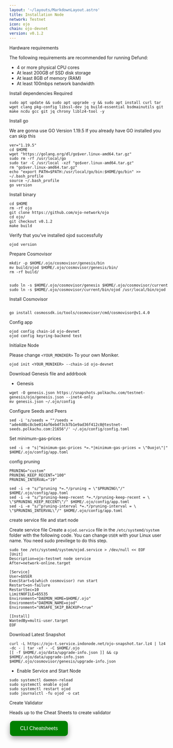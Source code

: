 ```yaml
---
layout: '~/layouts/MarkdownLayout.astro'
title: Installation Node
network: Testnet
icon: ojo
chain: ojo-devnet
version: v0.1.2
---
```


 Hardware requirements

The following requirements are recommended for running Defund:

- 4 or more physical CPU cores
- At least 200GB of SSD disk storage
- At least 8GB of memory (RAM)
- At least 100mbps network bandwidth


 Install dependencies Required

```
sudo apt update && sudo apt upgrade -y && sudo apt install curl tar wget clang pkg-config libssl-dev jq build-essential bsdmainutils git make ncdu gcc git jq chrony liblz4-tool -y
```

 Install go

We are gonna use GO Version 1.19.5
If you already have GO installed you can skip this 

```
ver="1.19.5"
cd $HOME
wget "https://golang.org/dl/go$ver.linux-amd64.tar.gz"
sudo rm -rf /usr/local/go
sudo tar -C /usr/local -xzf "go$ver.linux-amd64.tar.gz"
rm "go$ver.linux-amd64.tar.gz"
echo "export PATH=$PATH:/usr/local/go/bin:$HOME/go/bin" >> ~/.bash_profile
source ~/.bash_profile
go version
```

 Install binary

```
cd $HOME
rm -rf ojo
git clone https://github.com/ojo-network/ojo
cd ojo/
git checkout v0.1.2
make build
```

Verify that you've installed ojod successfully

```
ojod version
```

 Prepare Cosmovisor
```
mkdir -p $HOME/.ojo/cosmovisor/genesis/bin
mv build/ojod $HOME/.ojo/cosmovisor/genesis/bin/
rm -rf build/


sudo ln -s $HOME/.ojo/cosmovisor/genesis $HOME/.ojo/cosmovisor/current
sudo ln -s $HOME/.ojo/cosmovisor/current/bin/ojod /usr/local/bin/ojod
```

 Install Cosmovisor
```

go install cosmossdk.io/tools/cosmovisor/cmd/cosmovisor@v1.4.0
```

 Config app

```
ojod config chain-id ojo-devnet
ojod config keyring-backend test
```

 Initialize Node

Please change `<YOUR_MONIKER>` To your own Moniker.

```
ojod init <YOUR_MONIKER> --chain-id ojo-devnet
```

 Download Genesis file and addrbook

- Genesis

```
wget -O genesis.json https://snapshots.polkachu.com/testnet-genesis/ojo/genesis.json --inet4-only
mv genesis.json ~/.ojo/config
```


 Configure Seeds and Peers

```
sed -i 's/seeds = ""/seeds = "ade4d8bc8cbe014af6ebdf3cb7b1e9ad36f412c0@testnet-seeds.polkachu.com:21656"/' ~/.ojo/config/config.toml
```

 Set minimum-gas-prices

```
sed -i -e "s|^minimum-gas-prices *=.*|minimum-gas-prices = \"0uojo\"|" $HOME/.ojo/config/app.toml
```

 config pruning

```
PRUNING="custom"
PRUNING_KEEP_RECENT="100"
PRUNING_INTERVAL="19"

sed -i -e "s/^pruning *=.*/pruning = \"$PRUNING\"/" $HOME/.ojo/config/app.toml
sed -i -e "s/^pruning-keep-recent *=.*/pruning-keep-recent = \
\"$PRUNING_KEEP_RECENT\"/" $HOME/.ojo/config/app.toml
sed -i -e "s/^pruning-interval *=.*/pruning-interval = \
\"$PRUNING_INTERVAL\"/" $HOME/.ojo/config/app.toml
```


 create service file and start node

Create service file
Create a `ojod.service` file in the `/etc/systemd/system` folder with the following code. 
You can change `USER` with your Linux user name. You need sudo previlege to do this step.

```
sudo tee /etc/systemd/system/ojod.service > /dev/null << EOF
[Unit]
Description=ojo-testnet node service
After=network-online.target

[Service]
User=$USER
ExecStart=$(which cosmovisor) run start
Restart=on-failure
RestartSec=10
LimitNOFILE=65535
Environment="DAEMON_HOME=$HOME/.ojo"
Environment="DAEMON_NAME=ojod"
Environment="UNSAFE_SKIP_BACKUP=true"

[Install]
WantedBy=multi-user.target
EOF
```

 Download Latest Snapshot
```
curl -L https://ojo-t.service.indonode.net/ojo-snapshot.tar.lz4 | lz4 -dc - | tar -xf - -C $HOME/.ojo
[[ -f $HOME/.ojo/data/upgrade-info.json ]] && cp $HOME/.ojo/data/upgrade-info.json $HOME/.ojo/cosmovisor/genesis/upgrade-info.json
```

- Enable Service and Start Node

```
sudo systemctl daemon-reload
sudo systemctl enable ojod
sudo systemctl restart ojod
sudo journalctl -fu ojod -o cat
```
 Create Validator

Heads up to the Cheat Sheets to create validator

<a href="https://service.sychonix.com/testnet/ojo/cheat" target="_blank">
  <button style="background-color: green; border: none; color: white; padding: 15px 32px; text-align: center; text-decoration: none; display: inline-block; font-size: 16px; margin: 4px 2px; cursor: pointer; border-radius: 10px; box-shadow: 0 8px 16px 0 rgba(0,0,0,0.2), 0 6px 20px 0 rgba(0,0,0,0.19);" onmouseover="this.style.boxShadow='0 0 0 4px rgba(0,255,0,0.5)'" onmouseout="this.style.boxShadow='0 8px 16px 0 rgba(0,0,0,0.2), 0 6px 20px 0 rgba(0,0,0,0.19)'">CLI Cheatsheets</button>
</a>
